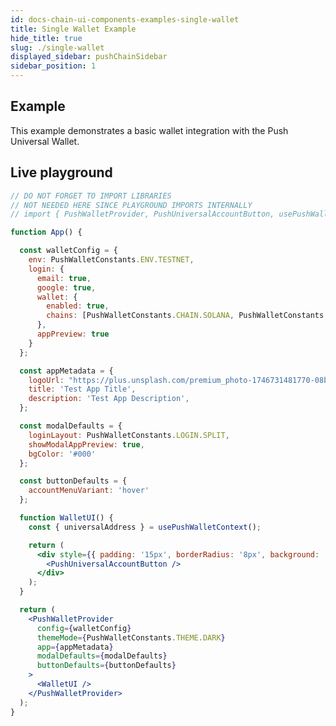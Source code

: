 ```yaml
---
id: docs-chain-ui-components-examples-single-wallet
title: Single Wallet Example
hide_title: true
slug: ./single-wallet
displayed_sidebar: pushChainSidebar
sidebar_position: 1
---
```


## Example

This example demonstrates a basic wallet integration with the Push Universal Wallet.

## Live playground
```jsx live customPropMinimized = 'true'
// DO NOT FORGET TO IMPORT LIBRARIES
// NOT NEEDED HERE SINCE PLAYGROUND IMPORTS INTERNALLY
// import { PushWalletProvider, PushUniversalAccountButton, usePushWalletContext } from '@pushprotocol/pushchain-ui-kit';

function App() {

  const walletConfig = {
    env: PushWalletConstants.ENV.TESTNET,
    login: {
      email: true,
      google: true,
      wallet: {
        enabled: true,
        chains: [PushWalletConstants.CHAIN.SOLANA, PushWalletConstants.CHAIN.ETHEREUM]
      },
      appPreview: true
    }
  };

  const appMetadata = {
    logoUrl: "https://plus.unsplash.com/premium_photo-1746731481770-08b2f71661d0?q=80&w=2671&auto=format&fit=crop&ixlib=rb-4.1.0&ixid=M3wxMjA3fDB8MHxwaG90by1wYWdlfHx8fGVufDB8fHx8fA%3D%3D",
    title: 'Test App Title',
    description: 'Test App Description',
  };

  const modalDefaults = {
    loginLayout: PushWalletConstants.LOGIN.SPLIT,
    showModalAppPreview: true,
    bgColor: '#000'
  };

  const buttonDefaults = {
    accountMenuVariant: 'hover'
  };

  function WalletUI() {
    const { universalAddress } = usePushWalletContext();

    return (
      <div style={{ padding: '15px', borderRadius: '8px', background: '#2a2a3a', color: 'white' }}>
        <PushUniversalAccountButton />
      </div>
    );
  }

  return (
    <PushWalletProvider
      config={walletConfig}
      themeMode={PushWalletConstants.THEME.DARK}
      app={appMetadata}
      modalDefaults={modalDefaults}
      buttonDefaults={buttonDefaults}
    >
      <WalletUI />
    </PushWalletProvider>
  );
}
```
